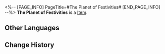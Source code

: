 <%-- [PAGE_INFO]
PageTitle=#The Planet of Festivities#
[END_PAGE_INFO] --%>
{{Item Infobox
|title       = The Planet of Festivities
|id          = 221004
|image       = Item The Planet of Festivities.png
|type        = 
|invCategory = 
|rarity      = 4
|effect      = After obtaining Phone Wallpapers, they can be changed in the Phone function
|description =
''"Welcome to Penacony, the Planet of Festivities!"''
''"We wish you a wonderful holiday in the Dreamscape!"''
|source1     = Obtained by upgrading the Clockie Statue
}}
'''The Planet of Festivities''' is a [[Item]].

==Other Languages==
{{Other Languages
|en   = The Planet of Festivities
|zhs  = 盛会之星
|zht  = 盛會之星
|ja   = 宴の星
|ko   = 축제의 별
|es   = Planeta de las celebraciones
|fr   = La planète des festivités
|ru   = Планета празднеств
|th   = ดาวแห่งการเฉลิมฉลอง
|vi   = Hành Tinh Lễ Hội
|de   = Der Planet der Festlichkeiten
|id   = Planet Perayaan
|pt   = O Planeta das Festividades
}}

==Change History==
{{Change History|2.0}}